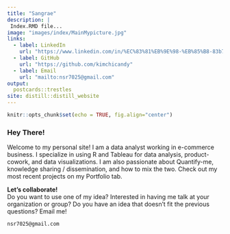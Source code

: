 ```yaml
---
title: "Sangrae"
description: |
 Index.RMD file...
image: "images/index/MainMypicture.jpg"
links:
  - label: LinkedIn
    url: "https://www.linkedin.com/in/%EC%83%81%EB%9E%98-%EB%85%B8-83b7b8a3/"
  - label: GitHub
    url: "https://github.com/kimchicandy"
  - label: Email
    url: "mailto:nsr7025@gmail.com"
output:
  postcards::trestles
site: distill::distill_website
---
```


```r
knitr::opts_chunk$set(echo = TRUE, fig.align="center")


```

### Hey There!

Welcome to my personal site! I am a data analyst working in e-commerce business. I specialize in using R and Tableau for data analysis, product-cowork, and data visualizations. I am also passionate about Quantify-me, knowledge sharing / dissemination, and how to mix the two. Check out my most recent projects on my Portfolio tab.

**Let's collaborate!**\
Do you want to use one of my idea? Interested in having me talk at your organization or group? Do you have an idea that doesn't fit the previous questions? Email me!

    nsr7025@gmail.com
